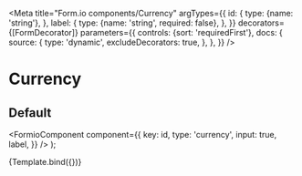 

<Meta
  title="Form.io components/Currency"
  argTypes={{
    id: {
      type: {name: 'string'},
    },
    label: {
      type: {name: 'string', required: false},
    },
  }}
  decorators={[FormDecorator]}
  parameters={{
    controls: {sort: 'requiredFirst'},
    docs: {
      source: {
        type: 'dynamic',
        excludeDecorators: true,
      },
    },
  }}
/>

# Currency

## Default

  <FormioComponent
    component={{
      key: id,
      type: 'currency',
      input: true,
      label,
    }}
  />
);

<Canvas>
  <Story name="Default" args={{id: 'currency-amount', label: 'Bedrag'}}>
    {Template.bind({})}
  </Story>
</Canvas>

<Props story="Default" />

